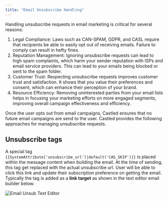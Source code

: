```yaml
---
title: "Email Unsubscribe Handling"
---
```


Handling unsubscribe requests in email marketing is critical for several reasons:

1.  Legal Compliance: Laws such as CAN-SPAM, GDPR, and CASL require that recipients be able to easily opt out of receiving emails. Failure to comply can result in hefty fines.
2.  Reputation Management: Ignoring unsubscribe requests can lead to high spam complaints, which harm your sender reputation with ISPs and email service providers. This can lead to your emails being blocked or sent to the spam folder.
3.  Customer Trust: Respecting unsubscribe requests improves customer trust and satisfaction. It shows that you value their preferences and consent, which can enhance their perception of your brand.
4.  Resource Efficiency: Removing uninterested parties from your email lists helps in focusing your marketing efforts on more engaged segments, improving overall campaign effectiveness and efficiency.

Once the user opts out from email campaigns, Castled ensures that no future email campaigns are send to the user. Castled provides the following approaches for managing unsubscribe requests.

## Unsubscribe tags

A special tag `{{SystemAttribute['unsubscribe_url']|default('CAS_SKIP')}}` is placed within the message content when building the email. At the time of sending, this tag get replaced with the actual unsubscribe url.
User will be able to click this link and update their subscription preference on getting the email. Typically the tag is added as a **link target** as shown in the text editor email builder below.

![Email Unsub Text Editor](/images/email/email_unsub_tag.png)

